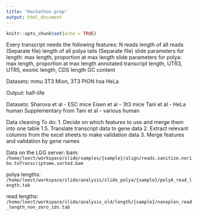 ```yaml
---
title: "Hackathon prep"
output: html_document
---
```


```r
knitr::opts_chunk$set(echo = TRUE)
```

Every transcript needs the following features:
N reads
length of all reads (Separate file)
length of all polya tails (Separate file)
slide parameters for length: max length, proportion at max length
slide parameters for polya: max length, proportion at max length
annotated transcript length, UTR3, UTR5, exonic length, CDS length
GC content

Datasets:
mmu 3T3 Mion, 3T3 PION
hsa HeLa

Output:
half-life

Datasets:
Sharova et al - ESC mice
Eisen et al - 3t3 mice
Tani et al - HeLa human
Supplementary from Tani et al - various human


Data cleaning To do:
1. Decide on which features to use and merge them into one table
1.5. Translate transcript data to gene data
2. Extract relevant columns from the excel sheets to make validation data
3. Merge features and validation by gene names

Data on the LGG server:
bam:
`/home/leect/workspace/slide/samples/{sample}/align/reads.sanitize.noribo.toTranscriptome.sorted.bam`

polya lengths:
`/home/leect/workspace/slide/analysis/slide_polya/{sample}/polyA_read_length.tab`

read lengths:
`/home/leect/workspace/slide/analysis_old/length/{sample}/nanoplen_read_length_non_zero_ids.tab`

